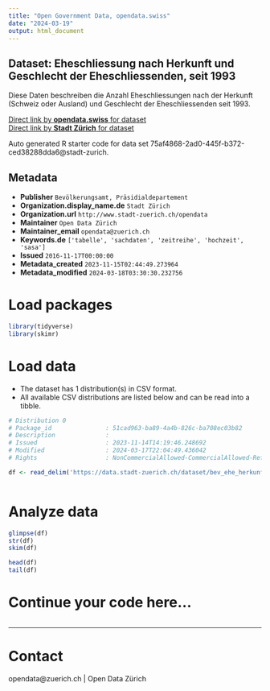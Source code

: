 ```yaml
---
title: "Open Government Data, opendata.swiss"
date: "2024-03-19"
output: html_document
---
```


## Dataset: Eheschliessung nach Herkunft und Geschlecht der Eheschliessenden, seit 1993

Diese Daten beschreiben die Anzahl Eheschliessungen nach der Herkunft (Schweiz oder Ausland) und Geschlecht der Eheschliessenden seit 1993.

[Direct link by **opendata.swiss** for dataset](https://opendata.swiss/de/dataset/eheschliessung-nach-herkunft-und-geschlecht-der-eheschliessenden-seit-19931)<br>
[Direct link by **Stadt Zürich** for dataset](https://data.stadt-zuerich.ch/dataset/bev_ehe_herkunft_geschlecht_od3301)

Auto generated R starter code for data set 75af4868-2ad0-445f-b372-ced38288dda6@stadt-zurich.

## Metadata

- **Publisher** `Bevölkerungsamt, Präsidialdepartement`
- **Organization.display_name.de** `Stadt Zürich`
- **Organization.url** `http://www.stadt-zuerich.ch/opendata`
- **Maintainer** `Open Data Zürich`
- **Maintainer_email** `opendata@zuerich.ch`
- **Keywords.de** `['tabelle', 'sachdaten', 'zeitreihe', 'hochzeit', 'sasa']`
- **Issued** `2016-11-17T00:00:00`
- **Metadata_created** `2023-11-15T02:44:49.273964`
- **Metadata_modified** `2024-03-18T03:30:30.232756`


# Load packages

```r

library(tidyverse)
library(skimr)

```

# Load data

-   The dataset has 1 distribution(s) in CSV format.
-   All available CSV distributions are listed below and can be read into a tibble.

```r

# Distribution 0
# Package_id               : 51cad963-ba89-4a4b-826c-ba708ec03b82
# Description              : 
# Issued                   : 2023-11-14T14:19:46.248692
# Modified                 : 2024-03-17T22:04:49.436042
# Rights                   : NonCommercialAllowed-CommercialAllowed-ReferenceNotRequired

df <- read_delim('https://data.stadt-zuerich.ch/dataset/bev_ehe_herkunft_geschlecht_od3301/download/BEV330OD3301.csv')



```

# Analyze data

```r

glimpse(df)
str(df)
skim(df)

head(df)
tail(df)

```

# Continue your code here...

```r

```

------------------------------------------------------------------------

# Contact

opendata@zuerich.ch | Open Data Zürich
